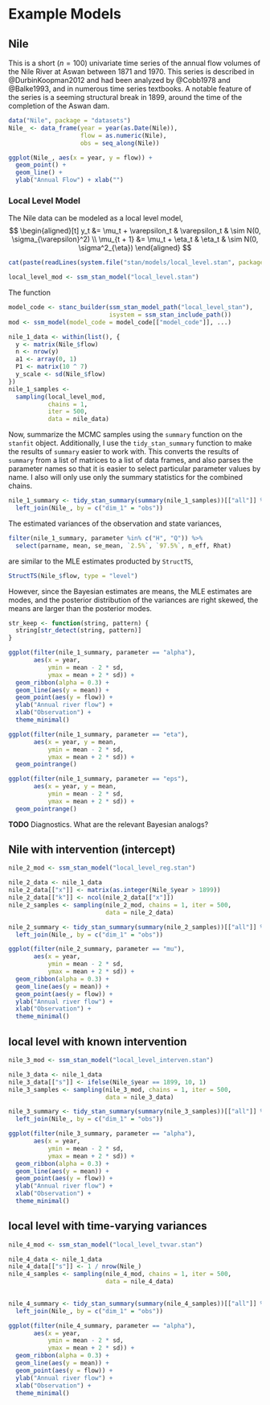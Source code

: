 # Example Models

## Nile

This is a short ($n = 100$) univariate time series of the annual flow volumes of
the Nile River at Aswan between 1871 and 1970. 
This series is described in @DurbinKoopman2012 and had been analyzed by @Cobb1978 and @Balke1993, and in numerous time series textbooks.
A notable feature of the series is a seeming structural break in 1899, around the time of the completion of the Aswan dam.

```r
data("Nile", package = "datasets")
Nile_ <- data_frame(year = year(as.Date(Nile)),
                    flow = as.numeric(Nile),
                    obs = seq_along(Nile))
```

```r
ggplot(Nile_, aes(x = year, y = flow)) +
  geom_point() +
  geom_line() +
  ylab("Annual Flow") + xlab("")
```

### Local Level Model

The Nile data can be modeled as a local level model,
$$
\begin{aligned}[t]
y_t &= \mu_t + \varepsilon_t & \varepsilon_t & \sim N(0, \sigma_{\varepsilon}^2) \\
\mu_{t + 1} &= \mu_t + \eta_t &
\eta_t & \sim N(0, \sigma^2_{\eta})
\end{aligned}
$$

```r
cat(paste(readLines(system.file("stan/models/local_level.stan", package = "StanStateSpace")), collapse = "\n"))
```

```r
local_level_mod <- ssm_stan_model("local_level.stan")
```

The function 
```r
model_code <- stanc_builder(ssm_stan_model_path("local_level_stan"),
                            isystem = ssm_stan_include_path())
mod <- ssm_model(model_code = model_code[["model_code"]], ...)
```

```r
nile_1_data <- within(list(), {
  y <- matrix(Nile_$flow)
  n <- nrow(y)
  a1 <- array(0, 1)
  P1 <- matrix(10 ^ 7)
  y_scale <- sd(Nile_$flow)
})
nile_1_samples <- 
  sampling(local_level_mod,
           chains = 1,
           iter = 500,
           data = nile_data)

```

Now, summarize the MCMC samples using the `summary` function on the `stanfit` object.
Additionally, I use the `tidy_stan_summary` function to make the results of `summary` easier to work with.
This converts the results of `summary` from a list of matrices to a list of data frames, and also parses the parameter names so that it is easier to select particular parameter values by name. I also will only use only the summary statistics for the combined chains.
```r
nile_1_summary <- tidy_stan_summary(summary(nile_1_samples))[["all"]] %>%
  left_join(Nile_, by = c("dim_1" = "obs"))
```
The estimated variances of the observation and state variances,
```r
filter(nile_1_summary, parameter %in% c("H", "Q")) %>%
  select(parname, mean, se_mean, `2.5%`, `97.5%`, n_eff, Rhat)
```
are similar to the MLE estimates producted by `StructTS`,
```r
StructTS(Nile_$flow, type = "level")
```
However, since the Bayesian estimates are means, the MLE estimates are modes,
and the posterior distribution of the variances are right skewed, the means are 
larger than the posterior modes.


```r
str_keep <- function(string, pattern) {
  string[str_detect(string, pattern)]
}

ggplot(filter(nile_1_summary, parameter == "alpha"),
       aes(x = year, 
           ymin = mean - 2 * sd,
           ymax = mean + 2 * sd)) +
  geom_ribbon(alpha = 0.3) +
  geom_line(aes(y = mean)) +
  geom_point(aes(y = flow)) +
  ylab("Annual river flow") +
  xlab("Observation") + 
  theme_minimal()

```

```r
ggplot(filter(nile_1_summary, parameter == "eta"),
       aes(x = year, y = mean, 
           ymin = mean - 2 * sd,
           ymax = mean + 2 * sd)) +
  geom_pointrange()
```

```r
ggplot(filter(nile_1_summary, parameter == "eps"),
       aes(x = year, y = mean, 
           ymin = mean - 2 * sd,
           ymax = mean + 2 * sd)) +
  geom_pointrange()
```

**TODO** Diagnostics. What are the relevant Bayesian analogs?


## Nile with intervention (intercept)

```r
nile_2_mod <- ssm_stan_model("local_level_reg.stan")
```

```r
nile_2_data <- nile_1_data
nile_2_data[["x"]] <- matrix(as.integer(Nile_$year > 1899))
nile_2_data[["k"]] <- ncol(nile_2_data[["x"]])
nile_2_samples <- sampling(nile_2_mod, chains = 1, iter = 500,
                           data = nile_2_data)
```

```r
nile_2_summary <- tidy_stan_summary(summary(nile_2_samples))[["all"]] %>%
  left_join(Nile_, by = c("dim_1" = "obs"))
```


```r
ggplot(filter(nile_2_summary, parameter == "mu"),
       aes(x = year, 
           ymin = mean - 2 * sd,
           ymax = mean + 2 * sd)) +
  geom_ribbon(alpha = 0.3) +
  geom_line(aes(y = mean)) +
  geom_point(aes(y = flow)) +
  ylab("Annual river flow") +
  xlab("Observation") + 
  theme_minimal()

```


## local level with known intervention

```r
nile_3_mod <- ssm_stan_model("local_level_interven.stan")
```

```r
nile_3_data <- nile_1_data
nile_3_data[["s"]] <- ifelse(Nile_$year == 1899, 10, 1)
nile_3_samples <- sampling(nile_3_mod, chains = 1, iter = 500,
                           data = nile_3_data)
```

```r
nile_3_summary <- tidy_stan_summary(summary(nile_3_samples))[["all"]] %>%
  left_join(Nile_, by = c("dim_1" = "obs"))
```


```r
ggplot(filter(nile_3_summary, parameter == "alpha"), 
       aes(x = year, 
           ymin = mean - 2 * sd,
           ymax = mean + 2 * sd)) +
  geom_ribbon(alpha = 0.3) +
  geom_line(aes(y = mean)) +
  geom_point(aes(y = flow)) +
  ylab("Annual river flow") +
  xlab("Observation") + 
  theme_minimal()

```

## local level with time-varying variances

```r
nile_4_mod <- ssm_stan_model("local_level_tvvar.stan")
```

```r
nile_4_data <- nile_1_data
nile_4_data[["s"]] <- 1 / nrow(Nile_)
nile_4_samples <- sampling(nile_4_mod, chains = 1, iter = 500,
                           data = nile_4_data)
                           
```

```r
nile_4_summary <- tidy_stan_summary(summary(nile_4_samples))[["all"]] %>%
  left_join(Nile_, by = c("dim_1" = "obs"))
```


```r
ggplot(filter(nile_4_summary, parameter == "alpha"), 
       aes(x = year, 
           ymin = mean - 2 * sd,
           ymax = mean + 2 * sd)) +
  geom_ribbon(alpha = 0.3) +
  geom_line(aes(y = mean)) +
  geom_point(aes(y = flow)) +
  ylab("Annual river flow") +
  xlab("Observation") + 
  theme_minimal()
```


